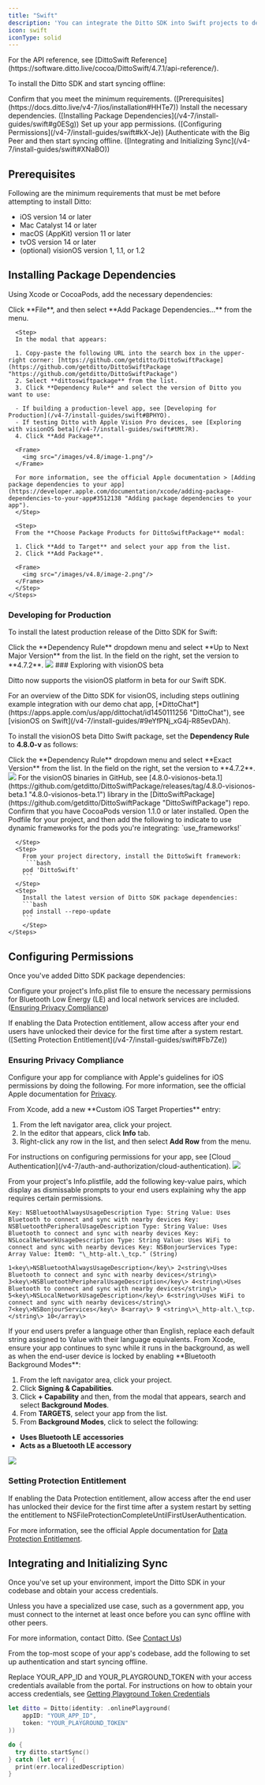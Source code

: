 ```yaml
---
title: "Swift"
description: 'You can integrate the Ditto SDK into Swift projects to develop native apps for Apple iOS and macOS platforms. '
icon: swift
iconType: solid
---
```


<Info>
For the API reference, see [DittoSwift Reference](https://software.ditto.live/cocoa/DittoSwift/4.7.1/api-reference/).
</Info>

To install the Ditto SDK and start syncing offline:

<Steps>
  <Step>
   Confirm that you meet the minimum requirements. ([Prerequisites](https://docs.ditto.live/v4-7/ios/installation#HHTe7))
  </Step>
  <Step>
  Install the necessary dependencies. ([Installing Package Dependencies](/v4-7/install-guides/swift#g0ESg))
  </Step>
  <Step>
Set up your app permissions. ([Configuring Permissions](/v4-7/install-guides/swift#kX-Je))
  </Step>
  <Step>
[Authenticate with the Big Peer and then start syncing offline. ([Integrating and Initializing Sync](/v4-7/install-guides/swift#XNaBO))
  </Step>

</Steps>


## Prerequisites
Following are the minimum requirements that must be met before attempting to install Ditto:

- iOS version 14 or later
- Mac Catalyst 14 or later
- macOS (AppKit) version 11 or later
- tvOS version 14 or later
- (optional) visionOS version 1, 1.1, or 1.2

## Installing Package Dependencies
Using Xcode or CocoaPods, add the necessary dependencies:


<Tabs>
  <Tab title="Xcode">
    <Steps>
      <Step>
        Click **File**, and then select **Add Package Dependencies...** from the menu.
      </Step>

      <Step>
      In the modal that appears:

      1. Copy-paste the following URL into the search box in the upper-right corner: [https://github.com/getditto/DittoSwiftPackage](https://github.com/getditto/DittoSwiftPackage "https://github.com/getditto/DittoSwiftPackage")
      2. Select **dittoswiftpackage** from the list.
      3. Click **Dependency Rule** and select the version of Ditto you want to use:

      - If building a production-level app, see [Developing for Production](/v4-7/install-guides/swift#BPHYO).
      - If testing Ditto with Apple Vision Pro devices, see [Exploring with visionOS beta](/v4-7/install-guides/swift#tMt7R).
      4. Click **Add Package**.

      <Frame>
        <img src="/images/v4.8/image-1.png"/>
      </Frame>

      For more information, see the official Apple documentation > [Adding package dependencies to your app](https://developer.apple.com/documentation/xcode/adding-package-dependencies-to-your-app#3512138 "Adding package dependencies to your app").
      </Step>

      <Step>
      From the **Choose Package Products for DittoSwiftPackage** modal:

      1. Click **Add to Target** and select your app from the list.
      2. Click **Add Package**.

      <Frame>
        <img src="/images/v4.8/image-2.png"/>
      </Frame>
      </Step>
    </Steps>

### Developing for Production
To install the latest production release of the Ditto SDK for Swift:

<Steps>
  <Step>
Click the **Dependency Rule** dropdown menu and select **Up to Next Major Version** from the list.
</Step>
<Step>
In the field on the right, set the version to **4.7.2**.

<Frame>
        <img src="/images/v4.8/image-3.png"/>
</Frame>
</Step>
</Steps>
### Exploring with visionOS beta

Ditto now supports the visionOS platform in beta for our Swift SDK.

<Info>
For an overview of the Ditto SDK for visionOS, including steps outlining example integration with our demo chat app, [*DittoChat*](https://apps.apple.com/us/app/dittochat/id1450111256 "DittoChat"), see [visionOS on Swift](/v4-7/install-guides/#9eYfPNj_xG4j-R85evDAh).
</Info>

To install the visionOS beta Ditto Swift package, set the **Dependency Rule** to **4.8.0-v** as follows:

<Steps>
<Step>
Click the **Dependency Rule** dropdown menu and select **Exact Version** from the list.
</Step>
<Step>
In the field on the right, set the version to **4.7.2**.

<Frame>
  <img src="/images/v4.8/image-4.png"/>
</Frame>
</Step>
</Steps>
For the visionOS binaries in GitHub, see [4.8.0-visionos-beta.1](https://github.com/getditto/DittoSwiftPackage/releases/tag/4.8.0-visionos-beta.1 "4.8.0-visionos-beta.1") library in the [DittoSwiftPackage](https://github.com/getditto/DittoSwiftPackage "DittoSwiftPackage") repo.
  </Tab>

<Tab title="CocoaPods">
    <Steps>
      <Step>
        Confirm that you have CocoaPods version 1.1.0 or later installed.
      </Step>
      <Step>
        Open the Podfile for your project, and then add the following to indicate to use dynamic frameworks for the pods you're integrating:
        `use_frameworks!`

      </Step>
      <Step>
        From your project directory, install the DittoSwift framework:
         ```bash
        pod 'DittoSwift'
        ```
      </Step>
      <Step>
        Install the latest version of Ditto SDK package dependencies:
        ```bash
        pod install --repo-update
        ```
        </Step>
    </Steps>
  </Tab>
  </Tabs>




## Configuring Permissions
Once you've added Ditto SDK package dependencies:

<Steps>
  <Step>

Configure your project's Info.plist file to ensure the necessary permissions for Bluetooth Low Energy (LE) and local network services are included. ([Ensuring Privacy Compliance](/v4-7/install-guides/swift#aor0j))
</Step>

<Step>
If enabling the Data Protection entitlement, allow access after your end users have unlocked their device for the first time after a system restart. ([Setting Protection Entitlement](/v4-7/install-guides/swift#Fb7Ze))
</Step>
</Steps>


### Ensuring Privacy Compliance
Configure your app for compliance with Apple's guidelines for iOS permissions by doing the following. For more information, see the official Apple documentation for [Privacy](https://developer.apple.com/design/human-interface-guidelines/privacy "Privacy").

<Steps>
<Step>
From Xcode, add a new **Custom iOS Target Properties** entry:

1. From the left navigator area, click your project.
2. In the editor that appears, click **Info** tab.
3. Right-click any row in the list, and then select **Add Row** from the menu.
<Info>
For instructions on configuring permissions for your app, see [Cloud Authentication](/v4-7/auth-and-authorization/cloud-authentication).
</Info>

<Frame>
  <img src="/images/v4.8/image-5.png"/>
</Frame>

</Step>
<Step>

From your project's Info.plistfile, add the following key-value pairs, which display as dismissable prompts to your end users explaining why the app requires certain permissions.
<Tabs>
<Tab title="From Info Tab">

```
Key: NSBluetoothAlwaysUsageDescription Type: String Value: Uses Bluetooth to connect and sync with nearby devices Key: NSBluetoothPeripheralUsageDescription Type: String Value: Uses Bluetooth to connect and sync with nearby devices Key: NSLocalNetworkUsageDescription Type: String Value: Uses WiFi to connect and sync with nearby devices Key: NSBonjourServices Type: Array Value: Item0: "\_http-alt.\_tcp." (String)
```
</Tab>
<Tab title="From Source Code">

```
1<key\>NSBluetoothAlwaysUsageDescription</key\> 2<string\>Uses Bluetooth to connect and sync with nearby devices</string\> 3<key\>NSBluetoothPeripheralUsageDescription</key\> 4<string\>Uses Bluetooth to connect and sync with nearby devices</string\> 5<key\>NSLocalNetworkUsageDescription</key\> 6<string\>Uses WiFi to connect and sync with nearby devices</string\> 7<key\>NSBonjourServices</key\> 8<array\> 9 <string\>\_http-alt.\_tcp.</string\> 10</array\>
```
</Tab>
</Tabs>

</Step>

<Step>
If your end users prefer a language other than English, replace each default string assigned to Value with their language equivalents.

</Step>

<Step>
From Xcode, ensure your app continues to sync while it runs in the background, as well as when the end-user device is locked by enabling **Bluetooth Background Modes**:

1. From the left navigator area, click your project.
2. Click **Signing & Capabilities**.
3. Click **\+ Capability** and then, from the modal that appears, search and select **Background Modes**.
4. From **TARGETS**, select your app from the list.
5. From **Background Modes**, click to select the following:

- **Uses Bluetooth LE** **accessories**
- **Acts as a Bluetooth LE accessory**

<Frame>
  <img src="/images/v4.8/image-6.png"/>
</Frame>
</Step>
</Steps>

### Setting Protection Entitlement
If enabling the Data Protection entitlement, allow access after the end user has unlocked their device for the first time after a system restart by setting the entitlement to NSFileProtectionCompleteUntilFirstUserAuthentication.

For more information, see the official Apple documentation for [Data Protection Entitlement](https://developer.apple.com/documentation/bundleresources/entitlements/com_apple_developer_default-data-protection "Data Protection Entitlement").

## Integrating and Initializing Sync
Once you've set up your environment, import the Ditto SDK in your codebase and obtain your access credentials.

<Note>
Unless you have a specialized use case, such as a government app, you must connect to the internet at least once before you can sync offline with other peers.
</Note>

For more information, contact Ditto. (See [Contact Us](/v4-7/install-guides/#n4CiVTbQAL1SmgjNO8aM8))

<Steps>
<Step>

From the top-most scope of your app's codebase, add the following to set up authentication and start syncing offline.

</Step>
<Step>

Replace YOUR\_APP\_ID and YOUR\_PLAYGROUND\_TOKEN with your access credentials available from the portal.
<Info>
For instructions on how to obtain your access credentials, see [Getting Playground Token Credentials](/v4-7/install-guides/#U214QhYYMCxbV9jnamRFH)
</Info>

```swift Swift
let ditto = Ditto(identity: .onlinePlayground(
    appID: "YOUR_APP_ID",
    token: "YOUR_PLAYGROUND_TOKEN"
))

do {
  try ditto.startSync()
} catch (let err) {
  print(err.localizedDescription)
}
```
</Step>
</Steps>
